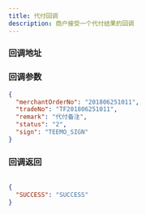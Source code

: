 ```yaml
---
title: 代付回调
description: 商户接受一个代付结果的回调
---
```



### 回调地址

<ReqAddr method="POST" url="商户提供的回调地址" />

### 回调参数

<Table
  thead={["字段", "类型", "必需", "描述"]}
  tbody={[
    ["merchantOrderNo", "String", "yes", "商户订单号(Max leng 32)"],
    ["tradeNo", "String", "yes", "平台订单号"],
    ["remark", "String", "yes", "商户创建订单传的值"],
    ["status", "String", "yes", "2-代付成功 3-代付失败 4-退款"],
    ["sign", "String", "yes", "签名"],
  ]}
/>

```json title=回调示例
{
  "merchantOrderNo": "201806251011",
  "tradeNo": "TF201806251011",
  "remark": "代付备注",
  "status": "2",
  "sign": "TEEMO_SIGN"
}
```

### 回调返回

<Table
  thead={["字段", "类型", "必需", "描述"]}
  tbody={[["SUCCESS", "String", "yes", '必须返回"SUCCESS"否则会重复回调']]}
/>

```json title=回调示例
{
  "SUCCESS": "SUCCESS"
}
```
